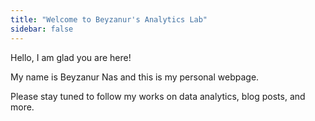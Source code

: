 ```yaml
---
title: "Welcome to Beyzanur's Analytics Lab"
sidebar: false
---
```


Hello, I am glad you are here!

My name is Beyzanur Nas and this is my personal webpage.

Please stay tuned to follow my works on data analytics, blog posts, and more.
